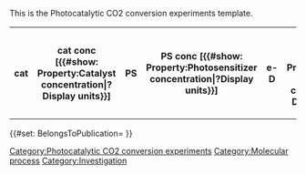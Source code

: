 <noinclude>
This is the Photocatalytic CO2 conversion experiments template.
</noinclude>
<includeonly><table class="wikitable" title="">
<tr>
<th title="catalyst">cat</th>
<th title="catalyst concentration">cat conc [{{#show: Property:Catalyst concentration|?Display units}}]</th>
<th title="photosensitizer">PS</th>
<th title="photosensitizer concentration">PS conc [{{#show: Property:Photosensitizer concentration|?Display units}}]</th>
<th title="electron donor">e-D</th>
<th title="electron donor concentration">e-D conc [{{#show: Property:Electron donor concentration|?Display units}}]</th>
<th property="hidden" title="hydrogen donor">H-D</th>
<th property="hidden" title="hydrogen donor concentration">H-D conc [{{#show: Property:Hydrogen donor concentration|?Display units}}]</th>
<th title="solvent A">solvent A</th>
<th property="hidden" title="solvent B">solvent B</th>
<th property="hidden" title="solvent C">solvent C</th>
<th property="hidden" title="solvent ratio">solv A/B/C</th>
<th title="additives">additives</th>
<th property="hidden" title="additives concentration">additives conc [{{#show: Property:Additives concentration|?Display units}}]</th>
<th property="hidden" title="feedstock gas">feedstock gas</th>
<th property="hidden" title="volume of feedstock gas">feedstock volume [{{#show: Property:Feedstock volume|?Display units}}]</th>
<th property="hidden" title="light intensity">intensity [{{#show: Property:Intensity|?Display units}}]</th>
<th property="hidden" title="pH">pH</th>
<th property="hidden" title="temperature">T [{{#show: Property:Temperature|?Display units}}]</th>
<th title="irradiation wavelength">λexc [{{#show: Property:Excitation wavelength|?Display units}}]</th>
<th property="hidden" title="irradiation time">t [{{#show: Property:Irradiation_time|?Display units}}]</th>
<th title="turnover number CO">TON CO</th>
<th property="hidden" title="turnover frequency CO">TOF CO [{{#show: Property:Turnover frequency CO|?Display units}}]</th>
<th property="hidden" title="quantum yield CO">Φ CO [%]</th>
<th title="turnover number CH4">TON CH4</th>
<th property="hidden" title="turnover frequency CH4">TOF CH4 [{{#show: Property:Turnover frequency CH4|?Display units}}]</th>
<th property="hidden" title="quantum yield CH4">Φ CH4 [%]</th>
<th title="turnover number H2">TON H2</th>
<th property="hidden" title="turnover frequency H2">TOF H2 [{{#show: Property:Turnover frequency H2|?Display units}}]</th>
<th property="hidden" title="quantum yield H2">Φ H2 [%]</th>
<th title="turnover number HCOOH">TON HCOOH</th>
<th property="hidden" title="turnover frequency HCOOH">TOF HCOOH [{{#show: Property:Turnover frequency HCOOH|?Display units}}]</th>
<th property="hidden" title="quantum yield HCOOH">Φ HCOOH [%]</th>
<th title="turnover number MeOH">TON MeOH</th>
<th property="hidden" title="turnover frequency MeOH">TOF MeOH [{{#show: Property:Turnover frequency MeOH|?Display units}}]</th>
<th property="hidden" title="quantum yield MeOH">Φ MeOH [%]</th>
<th property="hidden" title="selectivity">selectivity [%] [CO;CH4;H2;HCOOH;MeOH]</th>
<th property="hidden" title="total quantum yield">Φ all [%]</th>
<th title="details" property="hidden">Details</th>
<th resource="include" property="hidden" title="include">include</th>
</tr>
{{{experiments|}}}
</table>
{{BaseTemplate}}
{{#set: BelongsToPublication={{BASEPAGENAME}} }}
[[Category:Photocatalytic CO2 conversion experiments]]
[[Category:Molecular process]]
[[Category:Investigation]]</includeonly>
